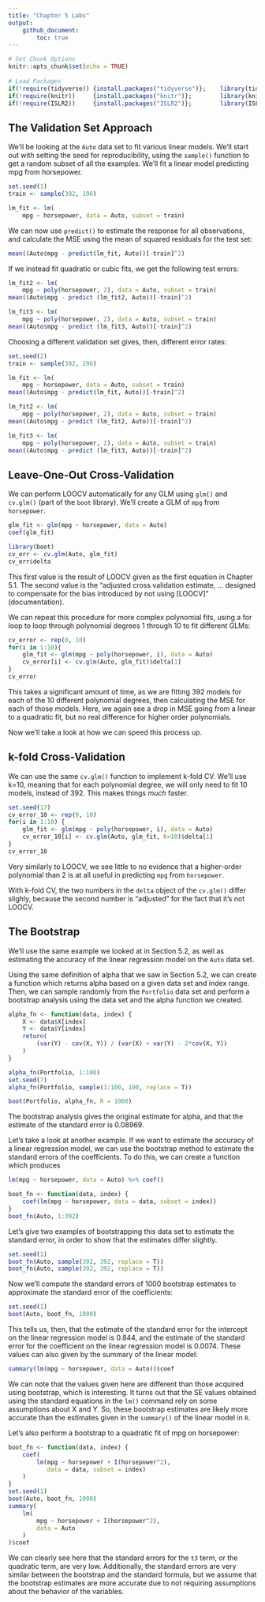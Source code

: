 ```yaml
---
title: "Chapter 5 Labs"
output: 
    github_document: 
        toc: true
---
```


```r
# Set Chunk Options
knitr::opts_chunk$set(echo = TRUE)
 
# Load Packages
if(!require(tidyverse)) {install.packages("tidyverse")};    library(tidyverse)
if(!require(knitr))     {install.packages("knitr")};        library(knitr)
if(!require(ISLR2))     {install.packages("ISLR2")};        library(ISLR2)
```

## The Validation Set Approach

We'll be looking at the `Auto` data set to fit various linear models. We'll start out with setting the seed for reproducibility, using the `sample()` function to get a random subset of all the examples. We'll fit a linear model predicting mpg from horsepower. 
```r
set.seed(1)
train <- sample(392, 196)

lm_fit <- lm(
    mpg ~ horsepower, data = Auto, subset = train)
```
We can now use `predict()` to estimate the response for all observations, and calculate the MSE using the mean of squared residuals for the test set: 
```r
mean((Auto$mpg - predict(lm_fit, Auto))[-train]^2)
```
If we instead fit quadratic or cubic fits, we get the following test errors: 
```r
lm_fit2 <- lm(
    mpg ~ poly(horsepower, 2), data = Auto, subset = train)
mean((Auto$mpg - predict (lm_fit2, Auto))[-train]^2)

lm_fit3 <- lm(
    mpg ~ poly(horsepower, 2), data = Auto, subset = train)
mean((Auto$mpg - predict (lm_fit3, Auto))[-train]^2)
```

Choosing a different validation set gives, then, different error rates: 
```r
set.seed(2)
train <- sample(392, 196)

lm_fit <- lm(
    mpg ~ horsepower, data = Auto, subset = train)
mean((Auto$mpg - predict(lm_fit, Auto))[-train]^2)

lm_fit2 <- lm(
    mpg ~ poly(horsepower, 2), data = Auto, subset = train)
mean((Auto$mpg - predict (lm_fit2, Auto))[-train]^2)

lm_fit3 <- lm(
    mpg ~ poly(horsepower, 2), data = Auto, subset = train)
mean((Auto$mpg - predict (lm_fit3, Auto))[-train]^2)

```

## Leave-One-Out Cross-Validation

We can perform LOOCV automatically for any GLM using `glm()` and `cv.glm()` (part of the `boot` library). We'll create a GLM of `mpg` from `horsepower`. 
```r
glm_fit <- glm(mpg ~ horsepower, data = Auto)
coef(glm_fit)

library(boot)
cv_err <- cv.glm(Auto, glm_fit)
cv_err$delta
```
This first value is the result of LOOCV given as the first equation in Chapter 5.1. The second value is the "adjusted cross validation estimate, ... designed to compensate for the bias introduced by not using [LOOCV]" (documentation). 

We can repeat this procedure for more complex polynomial fits, using a for loop to loop through polynomial degrees 1 through 10 to fit different GLMs: 
```r
cv_error <- rep(0, 10)
for(i in 1:10){
    glm_fit <- glm(mpg ~ poly(horsepower, i), data = Auto)
    cv_error[i] <- cv.glm(Auto, glm_fit)$delta[1]
}
cv_error
```
This takes a significant amount of time, as we are fitting 392 models for each of the 10 different polynomial degrees, then calculating the MSE for each of those models. Here, we again see a drop in MSE going from a linear to a quadratic fit, but no real difference for higher order polynomials. 

Now we'll take a look at how we can speed this process up. 

## k-fold Cross-Validation

We can use the same `cv.glm()` function to implement k-fold CV. We'll use k=10, meaning that for each polynomial degree, we will only need to fit 10 models, instead of 392. This makes things *much* faster. 
```r
set.seed(17)
cv_error_10 <- rep(0, 10)
for(i in 1:10) {
    glm_fit <- glm(mpg ~ poly(horsepower, i), data = Auto)
    cv_error_10[i] <- cv.glm(Auto, glm_fit, K=10)$delta[1]
}
cv_error_10
```
Very similarly to LOOCV, we see little to no evidence that a higher-order polynomial than 2 is at all useful in predicting `mpg` from `horsepower`. 

With k-fold CV, the two numbers in the `delta` object of the `cv.glm()` differ slighly, because the second number is "adjusted" for the fact that it's not LOOCV. 

## The Bootstrap

We'll use the same example we looked at in Section 5.2, as well as estimating the accuracy of the linear regression model on the `Auto` data set. 

Using the same definition of alpha that we saw in Section 5.2, we can create a function which returns alpha based on a given data set and index range. Then, we can sample randomly from the `Portfolio` data set and perform a bootstrap analysis using the data set and the alpha function we created. 
```r
alpha_fn <- function(data, index) {
    X <- data$X[index]
    Y <- data$Y[index]
    return(
        (var(Y) - cov(X, Y)) / (var(X) + var(Y) - 2*cov(X, Y))
    )
}

alpha_fn(Portfolio, 1:100)
set.seed(7)
alpha_fn(Portfolio, sample(1:100, 100, replace = T))

boot(Portfolio, alpha_fn, R = 1000)

```

The bootstrap analysis gives the original estimate for alpha, and that the estimate of the standard error is 0.08969. 

Let's take a look at another example. If we want to estimate the accuracy of a linear regression model, we can use the bootstrap method to estimate the standard errors of the coefficients. To do this, we can create a function which produces
```r
lm(mpg ~ horsepower, data = Auto) %>% coef()

boot_fn <- function(data, index) {
    coef(lm(mpg ~ horsepower, data = data, subset = index))
}
boot_fn(Auto, 1:392)
```

Let's give two examples of bootstrapping this data set to estimate the standard error, in order to show that the estimates differ slightly. 
```r
set.seed(1)
boot_fn(Auto, sample(392, 392, replace = T))
boot_fn(Auto, sample(392, 392, replace = T))
```

Now we'll compute the standard errors of 1000 bootstrap estimates to approximate the standard error of the coefficients: 
```r
set.seed(1)
boot(Auto, boot_fn, 1000)
```

This tells us, then, that the estimate of the standard error for the intercept on the linear regression model is 0.844, and the estimate of the standard error for the coefficient on the linear regression model is 0.0074. These values can also given by the summary of the linear model: 
```r
summary(lm(mpg ~ horsepower, data = Auto))$coef
```

We can note that the values given here are different than those acquired using bootstrap, which is interesting. It turns out that the SE values obtained using the standard equations in the `lm()` command rely on some assumptions about X and Y. So, these bootstrap estimates are likely more accurate than the estimates given in the `summary()` of the linear model in `R`. 

Let's also perform a bootstrap to a quadratic fit of mpg on horsepower: 
```r
boot_fn <- function(data, index) {
    coef(
        lm(mpg ~ horsepower + I(horsepower^2), 
           data = data, subset = index)
    )
}
set.seed(1)
boot(Auto, boot_fn, 1000)
summary(
    lm(
        mpg ~ horsepower + I(horsepower^2), 
        data = Auto
    )
)$coef
```

We can clearly see here that the standard errors for the `t3` term, or the quadratic term, are very low. Additionally, the standard errors are very similar between the bootstrap and the standard formula, but we assume that the bootstrap estimates are more accurate due to not requiring assumptions about the behavior of the variables. 